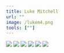 ```yaml
---
title: Luke Mitchell
url: ""
image: /lukem4.png
tools: [""]
---
```


![](/lukem5.png)
![](/lukem4.png)
![](/lukem3.png)
![](/lukem6.png)
![](/lukem1.png)
![](/lukem2.png)
